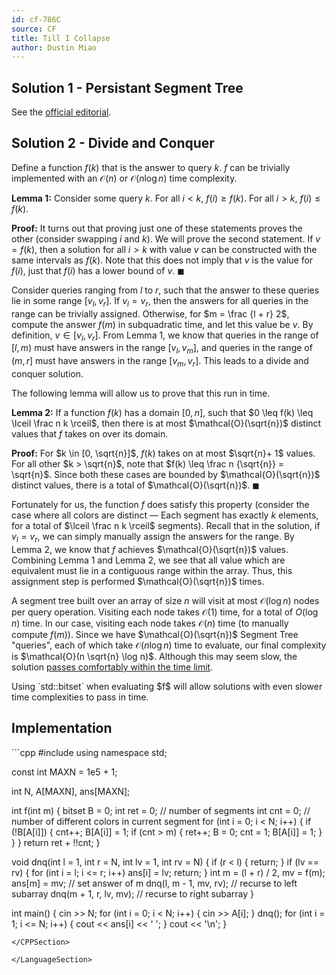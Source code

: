 ```yaml
---
id: cf-786C
source: CF
title: Till I Collapse
author: Dustin Miao
---
```


## Solution 1 - Persistant Segment Tree

See the [official editorial](https://codeforces.com/blog/entry/51163).

## Solution 2 - Divide and Conquer

Define a function $f(k)$ that is the answer to query $k$. $f$ can be trivially implemented with an $\mathcal{O}(n)$ or $\mathcal{O}(n \log n)$ time complexity. 

**Lemma 1:** Consider some query $k$. For all $i < k$, $f(i) \geq f(k)$. For all $i > k$, $f(i) \leq f(k)$. 

**Proof:** It turns out that proving just one of these statements proves the other (consider swapping $i$ and $k$). We will prove the second statement. If $v = f(k)$, then a solution for all $i > k$ with value $v$ can be constructed with the same intervals as $f(k)$. Note that this does not imply that $v$ is the value for $f(i)$, just that $f(i)$ has a lower bound of $v$. $\blacksquare$

Consider queries ranging from $l$ to $r$, such that the answer to these queries lie in some range $[v_l, v_r]$. If $v_l = v_r$, then the answers for all queries in the range can be trivially assigned. Otherwise, for $m = \frac {l + r} 2$, compute the answer $f(m)$ in subquadratic time, and let this value be $v$. By definition, $v \in [v_l, v_r]$. From Lemma 1, we know that queries in the range of $[l, m)$ must have answers in the range $[v_l, v_m]$, and queries in the range of $(m, r]$ must have answers in the range $[v_m, v_r]$. This leads to a divide and conquer solution. 

The following lemma will allow us to prove that this run in time. 

**Lemma 2:** If a function $f(k)$ has a domain $[0, n]$, such that $0 \leq f(k) \leq \lceil \frac n k  \rceil$, then there is at most $\mathcal{O}(\sqrt{n})$ distinct values that $f$ takes on over its domain.

**Proof:** For $k \in [0, \sqrt{n}]$, $f(k)$ takes on at most $\sqrt{n}+ 1$ values. For all other $k > \sqrt{n}$, note that $f(k) \leq \frac n {\sqrt{n}} = \sqrt{n}$. Since both these cases are bounded by $\mathcal{O}(\sqrt{n})$ distinct values, there is a total of $\mathcal{O}(\sqrt{n})$. $\blacksquare$

Fortunately for us, the function $f$ does satisfy this property (consider the case where all colors are distinct — Each segment has exactly $k$ elements, for a total of $\lceil \frac n k \rceil$ segments). Recall that in the solution, if $v_l = v_r$, we can simply manually assign the answers for the range. By Lemma 2, we know that $f$ achieves $\mathcal{O}(\sqrt{n})$ values. Combining Lemma 1 and Lemma 2, we see that all value which are equivalent must lie in a contiguous range within the array. Thus, this assignment step is performed $\mathcal{O}(\sqrt{n})$ times. 

A segment tree built over an array of size $n$ will visit at most $\mathcal{O}(\log n)$ nodes per query operation. Visiting each node takes $\mathcal{O}(1)$ time, for a total of $O(\log n)$ time. In our case, visiting each node takes $\mathcal{O}(n)$ time (to manually compute $f(m)$). Since we have $\mathcal{O}(\sqrt{n})$ Segment Tree "queries", each of which take $\mathcal{O}(n \log n)$ time to evaluate, our final complexity is $\mathcal{O}(n \sqrt{n} \log n)$. Although this may seem slow, the solution [passes comfortably within the time limit](https://codeforces.com/contest/786/submission/138572886). 

<Info>
Using `std::bitset` when evaluating $f$ will allow solutions with even slower time complexities to pass in time. 
</Info>

## Implementation

<LanguageSection>

<CPPSection>
```cpp
#include <bits/stdc++.h>
using namespace std;

const int MAXN = 1e5 + 1;

int N, A[MAXN], ans[MAXN];
 
int f(int m) {
	bitset<MAXN> B = 0;
	int ret = 0;  // number of segments
	int cnt = 0;  // number of different colors in current segment
	for (int i = 0; i < N; i++) {
		if (!B[A[i]]) {
			cnt++;
			B[A[i]] = 1;
			if (cnt > m) {
				ret++;
				B = 0;
				cnt = 1;
				B[A[i]] = 1;
			}
		}
	}
	return ret + !!cnt;
}
 
void dnq(int l = 1, int r = N, int lv = 1, int rv = N) {
	if (r < l) {
		return;
	}
	if (lv == rv) {
		for (int i = l; i <= r; i++)
			ans[i] = lv;
		return;
	}
	int m = (l + r) / 2, mv = f(m);
	ans[m] = mv;  // set answer of m
	dnq(l, m - 1, mv, rv);  // recurse to left subarray
	dnq(m + 1, r, lv, mv);  // recurse to right subarray
}
 
int main() {
	cin >> N;
	for (int i = 0; i < N; i++) {
		cin >> A[i];
	}
	dnq();
	for (int i = 1; i <= N; i++) {
		cout << ans[i] << ' ';
	}
	cout << '\n';
}
```
</CPPSection>

</LanguageSection>
